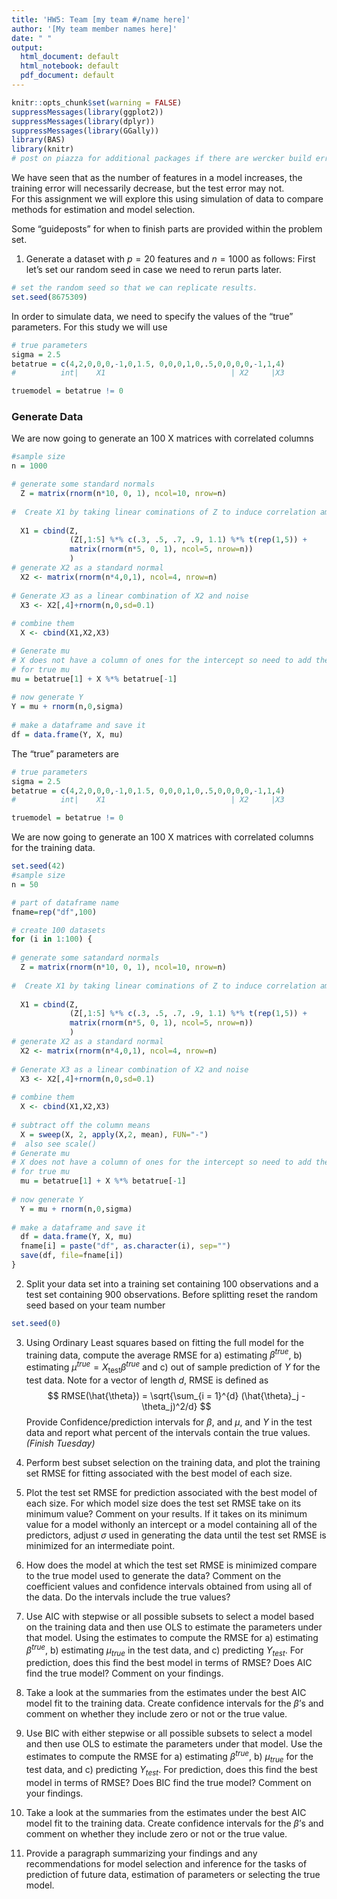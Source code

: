 ```yaml
---
title: 'HW5: Team [my team #/name here]'
author: '[My team member names here]'
date: " "
output:
  html_document: default
  html_notebook: default
  pdf_document: default
---
```



```r
knitr::opts_chunk$set(warning = FALSE)
suppressMessages(library(ggplot2))
suppressMessages(library(dplyr))
suppressMessages(library(GGally))
library(BAS)
library(knitr)
# post on piazza for additional packages if there are wercker build errors due to missing packages

```


We have seen that as the number of features in a model increases, the training error will necessarily decrease, but the test error may not.  
For this assignment we will explore this using simulation of data to compare methods for estimation and model selection.

Some "guideposts" for when to finish parts are provided within the problem set.

1.  Generate a dataset with $p = 20$ features and $n=1000$ as follows:
First let's set our random seed in case we need to rerun parts later.

```r
# set the random seed so that we can replicate results.
set.seed(8675309)
```

In order to simulate data, we need to specify the values of the  "true" parameters.  For this study we will use

```r
# true parameters
sigma = 2.5
betatrue = c(4,2,0,0,0,-1,0,1.5, 0,0,0,1,0,.5,0,0,0,0,-1,1,4)
#          int|    X1                            | X2     |X3 

truemodel = betatrue != 0
```



### Generate Data

We are now going to generate an 100  X matrices with correlated columns
```r

#sample size
n = 1000

# generate some standard normals
  Z = matrix(rnorm(n*10, 0, 1), ncol=10, nrow=n)
  
#  Create X1 by taking linear cominations of Z to induce correlation among X1 components
  
  X1 = cbind(Z, 
             (Z[,1:5] %*% c(.3, .5, .7, .9, 1.1) %*% t(rep(1,5)) +
             matrix(rnorm(n*5, 0, 1), ncol=5, nrow=n))
             )
# generate X2 as a standard normal  
  X2 <- matrix(rnorm(n*4,0,1), ncol=4, nrow=n)
  
# Generate X3 as a linear combination of X2 and noise  
  X3 <- X2[,4]+rnorm(n,0,sd=0.1)
  
# combine them  
  X <- cbind(X1,X2,X3)

# Generate mu     
# X does not have a column of ones for the intercept so need to add the intercept  
# for true mu  
mu = betatrue[1] + X %*% betatrue[-1] 
  
# now generate Y  
Y = mu + rnorm(n,0,sigma)  
  
# make a dataframe and save it
df = data.frame(Y, X, mu)
```




The  "true" parameters are
```r
# true parameters
sigma = 2.5
betatrue = c(4,2,0,0,0,-1,0,1.5, 0,0,0,1,0,.5,0,0,0,0,-1,1,4)
#          int|    X1                            | X2     |X3 

truemodel = betatrue != 0
```

We are now going to generate an 100  X matrices with correlated columns for the training data.  
```r
set.seed(42)
#sample size
n = 50

# part of dataframe name
fname=rep("df",100)

# create 100 datasets
for (i in 1:100) {
  
# generate some satandard normals
  Z = matrix(rnorm(n*10, 0, 1), ncol=10, nrow=n)
  
#  Create X1 by taking linear cominations of Z to induce correlation among X1 components
  
  X1 = cbind(Z, 
             (Z[,1:5] %*% c(.3, .5, .7, .9, 1.1) %*% t(rep(1,5)) +
             matrix(rnorm(n*5, 0, 1), ncol=5, nrow=n))
             )
# generate X2 as a standard normal  
  X2 <- matrix(rnorm(n*4,0,1), ncol=4, nrow=n)
  
# Generate X3 as a linear combination of X2 and noise  
  X3 <- X2[,4]+rnorm(n,0,sd=0.1)
  
# combine them  
  X <- cbind(X1,X2,X3)
  
# subtract off the column means
  X = sweep(X, 2, apply(X,2, mean), FUN="-") 
#  also see scale()
# Generate mu     
# X does not have a column of ones for the intercept so need to add the intercept  
# for true mu  
  mu = betatrue[1] + X %*% betatrue[-1] 
  
# now generate Y  
  Y = mu + rnorm(n,0,sigma)  
  
# make a dataframe and save it
  df = data.frame(Y, X, mu)
  fname[i] = paste("df", as.character(i), sep="")
  save(df, file=fname[i])
}
```


2. Split your data set into a training set containing $100$ observations and a test set containing $900$ observations.  Before splitting reset the random seed based on your team number
```r
set.seed(0)
```




3.  Using Ordinary Least squares based on fitting the full model for the training data,  compute the average RMSE for a) estimating $\beta^{true}$, b) estimating $\mu^{true} = X_{\text{test}} \beta^{true}$ and c) out of sample prediction of $Y$ for the test data.
Note for a vector of length $d$, RMSE is defined as
$$
RMSE(\hat{\theta}) = \sqrt{\sum_{i = 1}^{d} (\hat{\theta}_j - \theta_j)^2/d}
$$
Provide Confidence/prediction intervals for $\beta$, and $\mu$, and $Y$ in the test data and report what percent of the intervals contain the true values.
_(Finish Tuesday)_

3. Perform best subset selection on the training data, and plot the training set RMSE for fitting associated with the best model of each size.

4. Plot the test set RMSE for prediction associated with the best model of each size.   For which model size does the test set RMSE take on its minimum value?  Comment on your results.  If it takes on its minimum value for a model withonly an intercept or a model containing all of the predictors, adjust $\sigma$ used in generating the data until the test set RMSE is minimized for an intermediate point.

5.  How does the model at which the test set RMSE is minimized compare to the true model used to generate the data?  Comment on the coefficient values and confidence intervals obtained from using all of the data.  Do the intervals include the true values?

6.  Use AIC with stepwise or all possible subsets to select a model based on the training data and then use OLS to estimate the parameters under that model.  Using the estimates to compute the RMSE for a) estimating $\beta^{true}$, b) estimating $\mu_{true}$ in the test data, and c) predicting $Y_{test}$. For prediction, does this find the best model in terms of RMSE? Does AIC find the true model?  Comment on your findings.

7.  Take a look at the summaries from the estimates under the best AIC model fit to the training data. Create confidence intervals for the $\beta$'s and comment on whether they include zero or not or the true value.

8.   Use BIC with either stepwise or all possible subsets to select a model and then use OLS to estimate the parameters under that model.  Use the estimates to compute the RMSE for a) estimating $\beta^{true}$, b) $\mu_{true}$ for the test data, and c) predicting $Y_{test}$.   For prediction, does this find the best model in terms of RMSE? Does BIC find the true model?  Comment on your findings.

9.  Take a look at the summaries from the estimates under the best AIC model fit to the training data. Create confidence intervals for the $\beta$'s and comment on whether they include zero or not or the true value.

10. Provide a paragraph  summarizing your findings and any recommendations for model selection and inference for the tasks of prediction of future data, estimation of parameters or selecting the true model.









